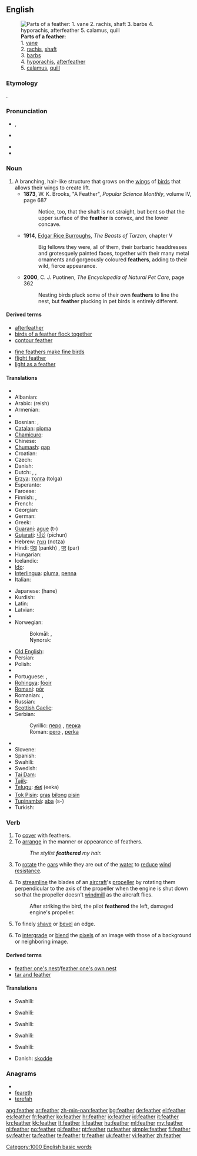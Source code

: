 ==English==
{{wikipedia}}
[[Image:Parts of feather modified.jpg|thumb|'''Parts of a feather:'''<br/>1. [[vane]]<br/>2. [[rachis]], [[shaft]]<br/>3. [[barb]]s<br/>4. [[hyporachis]], [[afterfeather]]<br/>5. [[calamus]], [[quill]] ]]

===Etymology===
{{etyl|ang}} {{term|feþer|lang=ang}}.

===Pronunciation===
* {{a|RP}} {{IPA|[ˈfɛð̥ə]|/ˈfɛð.ə(ɹ)/}}, {{SAMPA|/"fED.@(r)/}}
* {{a|US}} {{IPA|[ˈfɛð̥ɚ]}}
* {{audio|en-us-feather.ogg|Audio (US)}}
* {{rhymes|ɛðə(r)}}

===Noun===
{{en-noun}}

# A branching, hair-like structure that grows on the [[wing]]s of [[bird]]s that allows their wings to create lift.
#* '''1873''', W. K. Brooks, "A Feather", ''Popular Science Monthly'', volume IV, page 687
#*: Notice, too, that the shaft is not straight, but bent so that the upper surface of the '''feather''' is convex, and the lower concave.
#* '''1914''', [[w:Edgar Rice Burroughs|Edgar Rice Burroughs]], ''The Beasts of Tarzan'', chapter V
#*: Big fellows they were, all of them, their barbaric headdresses and grotesquely painted faces, together with their many metal ornaments and gorgeously coloured '''feathers''', adding to their wild, fierce appearance.
#* '''2000''', C. J. Puotinen, ''The Encyclopedia of Natural Pet Care‎'', page 362
#*: Nesting birds pluck some of their own '''feathers''' to line the nest, but '''feather''' plucking in pet birds is entirely different.

====Derived terms====
{{top2}}
* [[afterfeather]]
* [[birds of a feather flock together]]
* [[contour feather]]
{{mid2}}
* [[fine feathers make fine birds]]
* [[flight feather]]
* [[light as a feather]]
{{bottom}}

====Translations====
{{trans-top|element of bird wings}}
* {{trreq|Afrikaans}}
* Albanian: {{t-|sq|pendë|f|xs=Albanian}}
* Arabic: {{Arab|[[ريش]]}} (reish) {{m}}
* Armenian: {{t-|hy|փետուր|tr=p'etur}}
* {{trreq|Basque}}
* Bosnian: {{t-|bs|pero|n}}, {{t-|bs|perka|f}}
* [[Catalan]]: [[ploma]] {{f}}
* [[Chamicuro]]: {{tø|ccc|pwaye}}
* Chinese: {{zh-zh-p|羽毛|yǔmáo}}
* [[Chumash]]: [[qap]]
* Croatian: {{t+|hr|pero|n|alt=pèro}}
* Czech: {{t-|cs|péro|n}}
* Danish: {{t-|da|fjer|c}}
* Dutch: {{t+|nl|veer|f}}, {{t-|nl|veder|f}}, {{t+|nl|pluim|f}}
* [[Erzya]]: [[толга]] (tolga)
* Esperanto: {{t+|eo|plumo|xs=Esperanto}}
* Faroese: {{t-|fo|fjøður|f|xs=Faroese}}
* Finnish: {{t-|fi|sulka}}, {{t+|fi|höyhen}}
* French: {{t+|fr|plume|f}}
* Georgian: {{t-|ka|ბუმბული|tr=bumbuli|sc=Geor|xs=Georgian}}
* German: {{t+|de|Feder|f}}
* Greek: {{t+|el|φτερό|n|tr=fteró}}
* [[Guaraní]]: [[ague]] (t-)
* [[Gujarati]]: [[પીછું]] (pīchun)
* Hebrew: [[נוצה]] (notza) {{f}}
* Hindi: [[पंख]] (pankh) {{m}}, [[पर]] (par) {{m}}
* Hungarian: {{t+|hu|toll}}
* Icelandic: {{t+|is|fjöður|f}}
* [[Ido]]: {{t+|io|plumo|xs=Ido}}
* [[Interlingua]]: [[pluma]], [[penna]]
* Italian: {{t+|it|piuma|f}}
{{trans-mid}}
* Japanese: {{t|ja|羽|sc=Jpan}} (hane)
* Kurdish: {{ku-Arab|[[په‌ڕ]]}} {{g|Kurdish}}
* Latin: {{t-|la|pluma|f|alt=plūma}}
* Latvian: {{t-|lv|spalva|f|xs=Latvian}}
* {{trreq|Luhya}}
* Norwegian:
*: Bokmål: {{t+|no|fjær}}, {{t+|no|fjør}}
*: Nynorsk: {{t+|nn|fjør|xs=Norwegian Nynorsk}}
* [[Old English]]: {{t-|ang|feþer|f|xs=Old English}}
* Persian: {{t+|fa|پر|tr=par|xs=Persian}}
* Polish: {{t+|pl|pióro|n}}
* {{trreq|Pontic Greek}}
* Portuguese: {{t+|pt|pluma|f}}, {{t+|pt|pena|f}}
* [[Rohingya]]: [[fóoir]]
* [[Romani]]: [[pōr]]
* Romanian: {{t+|ro|fulg|n}}, {{t-|ro|pană|f}}
* Russian: {{t+|ru|перо|n|tr=peró}}
* [[Scottish Gaelic]]: {{t-|gd|ite|f|xs=Scottish Gaelic}}
* Serbian:
*: Cyrillic: [[перо]] {{n}}, [[перка]] {{f}}
*: Roman: [[pero]] {{n}}, [[perka]] {{f}}
* {{trreq|Serbo-Croatian}}
* Slovene: {{t+|sl|pero|n}}
* Spanish: {{t+|es|pluma|f}}
* Swahili: {{t|sw|nyoya|xs=Swahili}}
* Swedish: {{t+|sv|fjäder|c}}
* [[Tai Dam]]: {{tø|blt|khôn|sc=Tavt}}
* [[Tajik]]: {{t-|tg|пар|tr=par|sc=Cyrl|xs=Tajik}}
* [[Telugu]]: [[ఈక]] (eeka)
* [[Tok Pisin]]: [[gras]] [[bilong]] [[pisin]]
* [[Tupinambá]]: [[aba]] (s-)
* Turkish: {{t+|tr|tüy}}
{{trans-bottom}}

===Verb===
{{en-verb}}

# To [[cover]] with feathers.
# To [[arrange]] in the manner or appearance of feathers.
#: ''The stylist '''feathered''' my hair.''
# {{ambitransitive|rowing}} To [[rotate]] the [[oar]]s while they are out of the [[water]] to [[reduce]] [[wind]] [[resistance]].
# {{aeronautics}} To [[streamline]] the blades of an [[aircraft]]'s [[propeller]] by rotating them perpendicular to the axis of the propeller when the engine is shut down so that the propeller doesn't [[windmill]] as the aircraft flies.
#: After striking the bird, the pilot '''feathered''' the left, damaged engine's propeller.
# {{carpentry|engineering}} To finely [[shave]] or [[bevel]] an edge.
# {{context|computer graphics}} To [[intergrade]] or [[blend]] the [[pixel]]s of an image with those of a background or neighboring image.

====Derived terms====
* [[feather one's nest]]/[[feather one's own nest]]
* [[tar and feather]]

====Translations====
{{trans-top|To cover with feathers}}
* Swahili: {{t|sw|nyoya|xs=Swahili}}
{{trans-mid}}
{{trans-bottom}}

{{trans-top|To arrange in the manner of feathers}}
* Swahili: {{t|sw|nyoya|xs=Swahili}}
{{trans-mid}}
{{trans-bottom}}

{{trans-top|Rowing: To rotate the oars while they are out of the water}}
* Swahili: {{t|sw|nyoya|xs=Swahili}}
{{trans-mid}}
{{trans-bottom}}

{{trans-top|Aeronautics: To streamline an aircraft's propeller blades when shut down}}
* Swahili: {{t|sw|nyoya|xs=Swahili}}
{{trans-mid}}
{{trans-bottom}}

{{trans-top|Carpentry, Engineering: To finely shave or bevel an edge}}
* Swahili: {{t|sw|nyoya|xs=Swahili}}
{{trans-mid}}
{{trans-bottom}}
{{checktrans-top}}
* Danish: [[skodde]] {{italbrac|rotate the oars}}
{{trans-mid}}
{{trans-bottom}}

===Anagrams===
* {{alphagram|aeefhrt}}
* [[feareth#English|feareth]]
* [[terefah#English|terefah]]

[[Category:1000 English basic words]]

[[ang:feather]]
[[ar:feather]]
[[zh-min-nan:feather]]
[[bg:feather]]
[[de:feather]]
[[el:feather]]
[[es:feather]]
[[fr:feather]]
[[ko:feather]]
[[hr:feather]]
[[io:feather]]
[[id:feather]]
[[it:feather]]
[[kn:feather]]
[[kk:feather]]
[[lt:feather]]
[[li:feather]]
[[hu:feather]]
[[ml:feather]]
[[my:feather]]
[[nl:feather]]
[[no:feather]]
[[pl:feather]]
[[pt:feather]]
[[ru:feather]]
[[simple:feather]]
[[fi:feather]]
[[sv:feather]]
[[ta:feather]]
[[te:feather]]
[[tr:feather]]
[[uk:feather]]
[[vi:feather]]
[[zh:feather]]